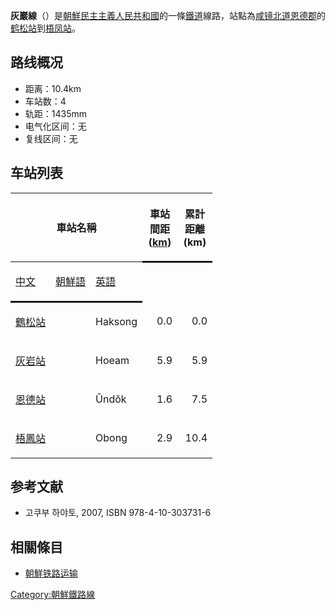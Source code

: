 '''灰巖線'''（{{kor|名=北|諺=회암선|漢=灰巖線|羅=Hoeam sŏn|f=y}}）是[[朝鮮民主主義人民共和國|朝鮮民主主義人民共和國]]的一條[[鐵道|鐵道]]線路，站點為[[咸镜北道|咸镜北道]][[恩德郡|恩德郡]]的[[鹤松站|鹤松站]]到[[梧凤站|梧凤站]]。

==路线概况==
*距离：10.4km
*车站数：4
*轨距：1435mm
*电气化区间：无
*复线区间：无

==车站列表==
{| class="wikitable"
|-
!colspan=3|車站名稱
!style="width: 2.5em; border-bottom:solid 3px;" rowspan=2|車站間距 ([[km|km]])
!style="width: 2.5em; border-bottom:solid 3px;" rowspan=2|累計距離 (km)
!style="border-bottom:solid 3px;" rowspan=2|連接路線
!style="border-bottom:solid 3px;" rowspan=2|所在地
|-
!style="border-bottom:solid 3px;"|[[中文|中文]]
!style="border-bottom:solid 3px;"|[[朝鮮語|朝鮮語]]
!style="border-bottom:solid 3px;"|[[英語|英語]]
|-
|[[鶴松站|鶴松站]]
|{{Lang|ko|학송역}}
|Haksong
|style="text-align: right;"|0.0
|style="text-align: right;"|0.0
|[[咸北線|咸北線]]
|-
|[[灰岩站|灰岩站]]
|{{Lang|ko|회암역}}
|Hoeam
|style="text-align: right;"|5.9
|style="text-align: right;"|5.9
| 
|-
|[[恩德站|恩德站]]
|{{Lang|ko|은덕역}}
|Ŭndŏk
|style="text-align: right;"|1.6
|style="text-align: right;"|7.5
| 
|-
|[[梧鳳站|梧鳳站]]
|{{Lang|ko|오봉역}}
|Obong
|style="text-align: right;"|2.9
|style="text-align: right;"|10.4
| 
|}

==参考文献==
* 고쿠부 하야토{{lang|ja|(国分隼人), 《将軍様の鉄道 北朝鮮鉄道事情》, 新潮社}}, 2007, ISBN 978-4-10-303731-6

==相關條目==
* [[朝鮮铁路运输|朝鮮铁路运输]]

{{朝鮮鐵路線}}
{{灰岩线}}

[[Category:朝鮮鐵路線|Category:朝鮮鐵路線]]